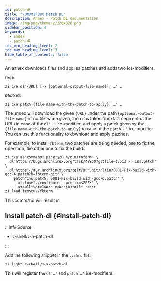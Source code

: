 ```yaml
---
id: patch-dl
title: "\U0001F300 Patch DL"
description: Annex - Patch DL documentation
image: /img/png/theme/z/320x320.png
sidebar_position: 4
keywords:
  - annex
  - patch-dl
toc_min_heading_level: 2
toc_max_heading_level: 3
hide_table_of_contents: false
---
```


<!-- @format -->


An annex downloads files and applies patches and adds two ice-modifiers:

first:

```shell
zi ice dl'{URL} [-> {optional-output-file-name}]; …' …
```

second:

```shell
zi ice patch'{file-name-with-the-patch-to-apply}; …' …
```

The annex will download the given `{URL}` under the path `{optional-output-file-name}` (if no file name given, then it is taken from last segment of the URL) in case of the `dl'…'` ice-modifier, and apply a patch given by the `{file-name-with-the-patch-to-apply}` in case of the `patch'…'` ice-modifier. You can use this functionality to download and apply patches.

For example, to install `fbterm`, two patches are being needed, one to fix the operation, the other one to fix the build:

```shell showLineNumbers
zi ice as"command" pick"$ZPFX/bin/fbterm" \
  dl"https://bugs.archlinux.org/task/46860?getfile=13513 -> ins.patch" \
  dl"https://aur.archlinux.org/cgit/aur.git/plain/0001-Fix-build-with-gcc-6.patch?h=fbterm-git" \
    patch"ins.patch; 0001-Fix-build-with-gcc-6.patch" \
      atclone"./configure --prefix=$ZPFX" \
      atpull"%atclone" make"install" reset
zi load izmntuk/fbterm
```

This command will result in:

<ImgShow img='/img/png/content/annex/patch-dl/fbterm-ex.png' alt='fbterm' />

## Install patch-dl {#install-patch-dl}

:::info Source

- <Link className='github-link' href='https://github.com/z-shell/z-a-patch-dl'>
    z-shell/z-a-patch-dl
  </Link>

:::

<Tabs>
  <TabItem value="default" label="Default" default>

Add the following snippet in the `.zshrc` file:

```shell
zi light z-shell/z-a-patch-dl
```

</TabItem>
</Tabs>

This will register the `dl'…'` and `patch'…'` ice-modifiers.
